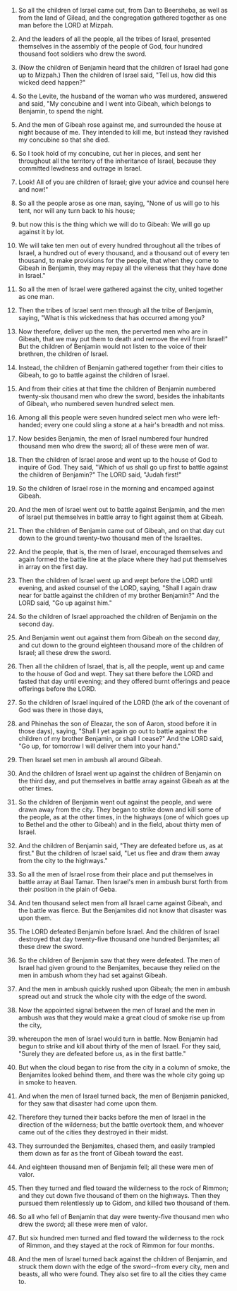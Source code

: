 
1. So all the children of Israel came out, from Dan to Beersheba, as well as from the land of Gilead, and the congregation gathered together as one man before the LORD at Mizpah.

2. And the leaders of all the people, all the tribes of Israel, presented themselves in the assembly of the people of God, four hundred thousand foot soldiers who drew the sword.

3. (Now the children of Benjamin heard that the children of Israel had gone up to Mizpah.) Then the children of Israel said, "Tell us, how did this wicked deed happen?"

4. So the Levite, the husband of the woman who was murdered, answered and said, "My concubine and I went into Gibeah, which belongs to Benjamin, to spend the night.

5. And the men of Gibeah rose against me, and surrounded the house at night because of me. They intended to kill me, but instead they ravished my concubine so that she died.

6. So I took hold of my concubine, cut her in pieces, and sent her throughout all the territory of the inheritance of Israel, because they committed lewdness and outrage in Israel.

7. Look! All of you are children of Israel; give your advice and counsel here and now!"

8. So all the people arose as one man, saying, "None of us will go to his tent, nor will any turn back to his house;

9. but now this is the thing which we will do to Gibeah: We will go up against it by lot.

10. We will take ten men out of every hundred throughout all the tribes of Israel, a hundred out of every thousand, and a thousand out of every ten thousand, to make provisions for the people, that when they come to Gibeah in Benjamin, they may repay all the vileness that they have done in Israel."

11. So all the men of Israel were gathered against the city, united together as one man.

12. Then the tribes of Israel sent men through all the tribe of Benjamin, saying, "What is this wickedness that has occurred among you?

13. Now therefore, deliver up the men, the perverted men who are in Gibeah, that we may put them to death and remove the evil from Israel!" But the children of Benjamin would not listen to the voice of their brethren, the children of Israel.

14. Instead, the children of Benjamin gathered together from their cities to Gibeah, to go to battle against the children of Israel.

15. And from their cities at that time the children of Benjamin numbered twenty-six thousand men who drew the sword, besides the inhabitants of Gibeah, who numbered seven hundred select men.

16. Among all this people were seven hundred select men who were left-handed; every one could sling a stone at a hair's breadth and not miss.

17. Now besides Benjamin, the men of Israel numbered four hundred thousand men who drew the sword; all of these were men of war.

18. Then the children of Israel arose and went up to the house of God to inquire of God. They said, "Which of us shall go up first to battle against the children of Benjamin?" The LORD said, "Judah first!"

19. So the children of Israel rose in the morning and encamped against Gibeah.

20. And the men of Israel went out to battle against Benjamin, and the men of Israel put themselves in battle array to fight against them at Gibeah.

21. Then the children of Benjamin came out of Gibeah, and on that day cut down to the ground twenty-two thousand men of the Israelites.

22. And the people, that is, the men of Israel, encouraged themselves and again formed the battle line at the place where they had put themselves in array on the first day.

23. Then the children of Israel went up and wept before the LORD until evening, and asked counsel of the LORD, saying, "Shall I again draw near for battle against the children of my brother Benjamin?" And the LORD said, "Go up against him."

24. So the children of Israel approached the children of Benjamin on the second day.

25. And Benjamin went out against them from Gibeah on the second day, and cut down to the ground eighteen thousand more of the children of Israel; all these drew the sword.

26. Then all the children of Israel, that is, all the people, went up and came to the house of God and wept. They sat there before the LORD and fasted that day until evening; and they offered burnt offerings and peace offerings before the LORD.

27. So the children of Israel inquired of the LORD (the ark of the covenant of God was there in those days,

28. and Phinehas the son of Eleazar, the son of Aaron, stood before it in those days), saying, "Shall I yet again go out to battle against the children of my brother Benjamin, or shall I cease?" And the LORD said, "Go up, for tomorrow I will deliver them into your hand."

29. Then Israel set men in ambush all around Gibeah.

30. And the children of Israel went up against the children of Benjamin on the third day, and put themselves in battle array against Gibeah as at the other times.

31. So the children of Benjamin went out against the people, and were drawn away from the city. They began to strike down and kill some of the people, as at the other times, in the highways (one of which goes up to Bethel and the other to Gibeah) and in the field, about thirty men of Israel.

32. And the children of Benjamin said, "They are defeated before us, as at first." But the children of Israel said, "Let us flee and draw them away from the city to the highways."

33. So all the men of Israel rose from their place and put themselves in battle array at Baal Tamar. Then Israel's men in ambush burst forth from their position in the plain of Geba.

34. And ten thousand select men from all Israel came against Gibeah, and the battle was fierce. But the Benjamites did not know that disaster was upon them.

35. The LORD defeated Benjamin before Israel. And the children of Israel destroyed that day twenty-five thousand one hundred Benjamites; all these drew the sword.

36. So the children of Benjamin saw that they were defeated. The men of Israel had given ground to the Benjamites, because they relied on the men in ambush whom they had set against Gibeah.

37. And the men in ambush quickly rushed upon Gibeah; the men in ambush spread out and struck the whole city with the edge of the sword.

38. Now the appointed signal between the men of Israel and the men in ambush was that they would make a great cloud of smoke rise up from the city,

39. whereupon the men of Israel would turn in battle. Now Benjamin had begun to strike and kill about thirty of the men of Israel. For they said, "Surely they are defeated before us, as in the first battle."

40. But when the cloud began to rise from the city in a column of smoke, the Benjamites looked behind them, and there was the whole city going up in smoke to heaven.

41. And when the men of Israel turned back, the men of Benjamin panicked, for they saw that disaster had come upon them.

42. Therefore they turned their backs before the men of Israel in the direction of the wilderness; but the battle overtook them, and whoever came out of the cities they destroyed in their midst.

43. They surrounded the Benjamites, chased them, and easily trampled them down as far as the front of Gibeah toward the east.

44. And eighteen thousand men of Benjamin fell; all these were men of valor.

45. Then they turned and fled toward the wilderness to the rock of Rimmon; and they cut down five thousand of them on the highways. Then they pursued them relentlessly up to Gidom, and killed two thousand of them.

46. So all who fell of Benjamin that day were twenty-five thousand men who drew the sword; all these were men of valor.

47. But six hundred men turned and fled toward the wilderness to the rock of Rimmon, and they stayed at the rock of Rimmon for four months.

48. And the men of Israel turned back against the children of Benjamin, and struck them down with the edge of the sword--from every city, men and beasts, all who were found. They also set fire to all the cities they came to.


